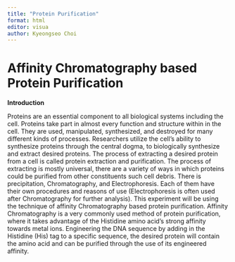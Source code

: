 ```yaml
---
title: "Protein Purification"
format: html
editor: visua
author: Kyeongseo Choi
---
```


# Affinity Chromatography based Protein Purification

**Introduction**

Proteins are an essential component to all biological systems including the cell. Proteins take part in almost every function and structure within in the cell. They are used, manipulated, synthesized, and destroyed for many different kinds of processes. Researchers utilize the cell's ability to synthesize proteins through the central dogma, to biologically synthesize and extract desired proteins. The process of extracting a desired protein from a cell is called protein extraction and purification. The process of extracting is mostly universal, there are a variety of ways in which proteins could be purified from other constituents such cell debris. There is precipitation, Chromatography, and Electrophoresis. Each of them have their own procedures and reasons of use (Electrophoresis is often used after Chromatography for further analysis). This experiment will be using the technique of affinity Chromatography based protein purification. Affinity Chromatography is a very commonly used method of protein purification, where it takes advantage of the Histidine amino acid's strong affinity towards metal ions. Engineering the DNA sequence by adding in the Histidine (His) tag to a specific sequence, the desired protein will contain the amino acid and can be purified through the use of its engineered affinity.
